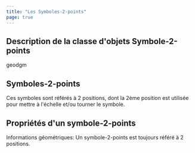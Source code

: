 ```yaml
---
title: "Les Symboles-2-points"
page: true
---
```

## Description de la classe d&#39;objets  <Bold> Symbole-2-points </Bold> 

 <Placeholder>geodgm</Placeholder> 
## Symboles-2-points 
Ces symboles sont r&#233;f&#233;r&#233;s &#224; 2 positions, dont la 2&#232;me position est utilis&#233;e pour mettre &#224; l&#39;&#233;chelle et/ou tourner le symbole.

## Propri&#233;t&#233;s d&#39;un symbole-2-points
 <Bold> Informations g&#233;om&#233;triques: </Bold>  Un symbole-2-points est toujours r&#233;f&#233;r&#233; &#224; 2 positions. 
